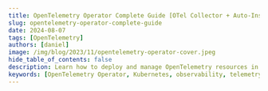 ```yaml
---
title: OpenTelemetry Operator Complete Guide [OTel Collector + Auto-Instrumentation Demo]
slug: opentelemetry-operator-complete-guide
date: 2024-08-07
tags: [OpenTelemetry]
authors: [daniel]
image: /img/blog/2023/11/opentelemetry-operator-cover.jpeg
hide_table_of_contents: false
description: Learn how to deploy and manage OpenTelemetry resources in Kubernetes using the OpenTelemetry Operator. Streamline your observability setup with this comprehensive guide.
keywords: [OpenTelemetry Operator, Kubernetes, observability, telemetry, auto-instrumentation, collectors, SigNoz]
---
```


<head>
  <script
    type="application/ld+json"
    dangerouslySetInnerHTML={{ __html: JSON.stringify({
  "@context": "https://schema.org",
  "@type": "TechArticle",
  "headline": "OpenTelemetry Operator Complete Guide [OTel Collector + Auto-Instrumentation Demo]",
  "alternativeHeadline": "Learn how to use OpenTelemetry operator to deploy OpenTelemetry Collectors and auto-instrument a sample Java application",
  "author": {
    "@type": "Person",
    "name": "Daniel"
  },
  "publisher": {
    "@type": "Organization",
    "name": "SigNoz",
    "logo": {
      "@type": "ImageObject",
      "url": "https://signoz.io/img/SigNozLogo-orange.svg"
    }
  },
  "datePublished": "2023-11-17T00:00:00Z",
  "dateModified": "2024-08-07T00:00:00Z",
  "mainEntityOfPage": {
    "@type": "WebPage",
    "@id": "https://signoz.io/blog/opentelemetry-operator-complete-guide/"
  },
  "description": "An OpenTelemetry Operator is a Kubernetes Operator that manages OpenTelemetry Collectors and auto-instrumentation of workloads. Learn how to use OpenTelemetry operator to deploy OpenTelemetry Collectors and auto-instrument a sample Java application.",
  "keywords": "opentelemetry, signoz, autoinstrumentation, observability, kubernetes, operator, java, monitoring",
  "articleSection": "Technology",
  "inLanguage": "en",
  "isPartOf": {
    "@type": "Blog",
    "name": "SigNoz Blog",
    "url": "https://signoz.io/blog/"
  },
  "about": [
    {
      "@type": "Thing",
      "name": "OpenTelemetry Operator",
      "description": "A Kubernetes Operator that manages OpenTelemetry Collectors and auto-instrumentation of workloads"
    },
    {
      "@type": "Thing",
      "name": "Kubernetes",
      "description": "An open-source container orchestration platform"
    },
    {
      "@type": "Thing",
      "name": "Auto-instrumentation",
      "description": "The process of automatically adding observability instrumentation to applications"
    }
  ],
  "mentions": [
    {
      "@type": "SoftwareApplication",
      "name": "OpenTelemetry",
      "applicationCategory": "Observability Framework"
    },
    {
      "@type": "SoftwareApplication",
      "name": "SigNoz",
      "applicationCategory": "Application Performance Monitoring"
    },
    {
      "@type": "SoftwareApplication",
      "name": "Spring PetClinic",
      "applicationCategory": "Sample Java Application"
    }
  ],
  "mainEntity": {
    "@type": "HowTo",
    "name": "How to Use OpenTelemetry Operator for Auto-instrumentation",
    "step": [
      {
        "@type": "HowToStep",
        "name": "Set up SigNoz",
        "text": "Sign up for a SigNoz cloud account or install self-hosted SigNoz"
      },
      {
        "@type": "HowToStep",
        "name": "Set up the OpenTelemetry Operator",
        "text": "Install the OpenTelemetry Operator in your Kubernetes cluster"
      },
      {
        "@type": "HowToStep",
        "name": "Create an OpenTelemetry Collector instance",
        "text": "Deploy an OpenTelemetry Collector using the OpenTelemetryCollector CRD"
      },
      {
        "@type": "HowToStep",
        "name": "Create an Instrumentation instance",
        "text": "Set up an Instrumentation resource to configure auto-instrumentation"
      },
      {
        "@type": "HowToStep",
        "name": "Deploy and auto-instrument a Java application",
        "text": "Deploy a sample Java application with OpenTelemetry auto-instrumentation"
      },
      {
        "@type": "HowToStep",
        "name": "View telemetry data in SigNoz",
        "text": "Access the SigNoz dashboard to view and analyze the collected telemetry data"
      }
    ]
  }
}) }}
  />
</head>


Manually deploying and managing OpenTelemetry components in a Kubernetes environment can be a complex and time-consuming task. It involves creating various Kubernetes resources, setting up configurations, and ensuring the components are properly integrated with the applications.



![Cover Image](/img/blog/2023/11/opentelemetry-operator-cover.webp)

OpenTelemetry Operators provide a solution to this problem by automating the deployment, configuration, and management of OpenTelemetry components in Kubernetes clusters, making it easier for operation teams to implement observability in their applications.

In this tutorial, we will cover:

- [What is OpenTelemetry?](#what-is-opentelemetry)
- [What is a Kubernetes Operator?](#what-is-a-kubernetes-operator)
- [OpenTelemetry Operator for Kubernetes](#opentelemetry-operator-for-kubernetes)
- [Using an OpenTelemetry Operator to auto-instrument a Java application](#using-an-opentelemetry-operator-to-auto-instrument-a-java-application)
  - [Prerequisite](#prerequisite)
  - [Setting up SigNoz](#setting-up-signoz)
  - [Setting up your Java application](#setting-up-your-java-application)
  - [Setting up the OpenTelemetry Operator](#setting-up-the-opentelemetry-operator)
  - [Setup the OpenTelemetry Collector instance](#setup-the-opentelemetry-collector-instance)
- [Creating an Instrumentation Instance](#creating-an-instrumentation-instance)
  - [Auto-instrument your Java app with OpenTelemetry](#auto-instrument-your-java-app-with-opentelemetry)
- [Conclusion](#conclusion)
- [Getting started with SigNoz](#getting-started-with-signoz)
- [Further Reading](#further-reading)

## What is OpenTelemetry?

<a href = "https://opentelemetry.io" rel="noopener noreferrer nofollow" target="_blank">OpenTelemetry</a> is an open-source project under the Cloud Native Computing Foundation (<a href = "https://www.cncf.io" rel="noopener noreferrer nofollow" target="_blank">CNCF</a>) that aims to standardize the generation and collection of telemetry data. Telemetry data includes logs, metrics, and traces.

It is a collection of APIs, SDKs, and client libraries used to generate telemetry data from your application code. The data you collect with OpenTelemetry is vendor-agnostic and can be exported in many formats.

The biggest advantage of using OpenTelemetry is that you have the freedom to choose a backend of your choice. You don’t get locked into a vendor, and engineering teams can get ramped up on a single technology to generate telemetry data.

> Which backend analysis tool to choose? <br />
> You can try [SigNoz](https://signoz.io/), a full stack open-source APM built natively on OpenTelemetry.

<figure data-zoomable align='center'>
    <img src="/img/blog/2023/11/otel-signoz-arch.webp" alt="Architecture - How OpenTelemetry fits in an application architecture. OTel collector refers to OpenTelemetry Collector"/>
    <figcaption><i>Architecture - How OpenTelemetry fits in an application architecture. OTel collector refers to OpenTelemetry Collector</i></figcaption>
</figure>

## What is a Kubernetes Operator?

A Kubernetes Operator is a specialized controller or software component that automates the management of complex applications in a Kubernetes cluster through the use of <a href = "https://kubernetes.io/docs/concepts/extend-kubernetes/api-extension/custom-resources" rel="noopener noreferrer nofollow" target="_blank">Custom Resource Definitions (CRDs)</a>. It extends Kubernetes functionality, allowing it to handle tasks like deploying, configuring, and managing applications, databases, and services.

Operators are especially valuable for stateful applications (applications that maintain persistent state, such as databases, caching systems, and file stores). They work by monitoring the state of the cluster and automatically taking actions to keep it in the desired state. For example, a Kubernetes Operator could monitor the status of a StatefulSet and automatically perform a rollback if an update fails. Operators can also handle complex scenarios like upgrading a database from one version to another while ensuring data consistency.

## OpenTelemetry Operator for Kubernetes

An <a href = "https://opentelemetry.io/docs/kubernetes/operator" rel="noopener noreferrer nofollow" target="_blank">OpenTelemetry Operator</a> is a Kubernetes Operator that manages [OpenTelemetry Collectors](https://signoz.io/blog/opentelemetry-collector-complete-guide/) and auto-instrumentation of workloads. It basically simplifies the deployment and management of OpenTelemetry in a Kubernetes environment.

The OpenTelemetry Operator provides two Custom Resource Definitions (CRDs):

- `OpenTelemetryCollector`
- `Instrumentation`

The `OpenTelemetryCollector` CRD allows you to deploy and manage OpenTelemetry Collectors in your Kubernetes cluster.

The `Instrumentation` CRD allows you to configure and inject OpenTelemetry auto-instrumentation libraries into your workloads.

The OpenTelemetry Operator can be used to simplify and automate the following tasks:

- Deploying and managing OpenTelemetry Collectors in a Kubernetes cluster
- Auto-instrumenting workloads with OpenTelemetry
- Configuring OpenTelemetry Collectors and Exporters
- Routing telemetry data to multiple destinations

## Using an OpenTelemetry Operator to auto-instrument a Java application

In this section, you will learn how an OpenTelemetry Operator can be set up and used in SigNoz.

### Prerequisite

- A [SigNoz](https://signoz.io/teams/) cloud account
- A Kubernetes cluster
- Java 8 or newer (full JDK not a JRE)
- A Java application

### Setting up SigNoz

You need a backend to which you can send the collected data for monitoring and visualization. [SigNoz](https://signoz.io/) is an OpenTelemetry-native APM that is well-suited for visualizing OpenTelemetry data.

SigNoz cloud is the easiest way to run SigNoz. You can sign up [here](https://signoz.io/teams/) for a free account and get 30 days of unlimited access to all features.

You can also install and self-host SigNoz yourself. Check out the [docs](https://signoz.io/docs/install/) for installing self-host SigNoz.

### Setting up your Java application

A sample Spring PetClinic Java application has been provided. To access it, run the below in your terminal:

```
# Clone the Spring PetClinic repository from SigNoz's GitHub
git clone https://github.com/SigNoz/spring-petclinic

# Change into the cloned directory
cd spring-petclinic

# Use Maven Wrapper to package the Spring PetClinic application
./mvnw package

# Run the Spring PetClinic application using the generated JAR file
java -jar target/*.jar
```

You can then access the running application at [localhost:8090](http://localhost:8090)

<figure data-zoomable align='center'>
    <img src="/img/blog/2023/11/petclinic-welcome.webp" alt="petclinic welcome screen"/>
    <figcaption><i></i></figcaption>
</figure>

### Setting up the OpenTelemetry Operator

To install the operator in the existing K8s cluster, run the following command:

```jsx
kubectl apply -f https://github.com/open-telemetry/opentelemetry-operator/releases/download/v0.88.0/opentelemetry-operator.yaml
```

Installing the OpenTelemetry Operator sets up the necessary components and configurations to enable the observability and monitoring of applications running in the cluster.

### Setup the OpenTelemetry Collector instance

Once the `opentelemetry-operator` has been deployed, you can proceed with the creation of the OpenTelemetry Collector (`otelcol`) instance. The OpenTelemetry Collector collects, processes, and exports telemetry data.

There are different <a href = "https://github.com/open-telemetry/opentelemetry-operator#deployment-modes" rel="noopener noreferrer nofollow" target="_blank">deployment modes</a> for the OpenTelemetryCollector, and you can specify them in the **`spec.mode`** section of the custom resource. The available deployment modes are:

- Daemonset
- Sidecar
- StatefulSet
- Deployment (default mode)

The default method - the Deployment mode, will be used here.

To create a simple instance of the OpenTelemetry Collector, run the below in your terminal:

```jsx
kubectl apply -f - <<EOF
apiVersion: opentelemetry.io/v1alpha1
kind: OpenTelemetryCollector
metadata:
  name: simplest
spec:
  mode: deployment
  config: |
    receivers:
      otlp:
        protocols:
          grpc:
          http:
    processors:
      batch:
    exporters:
      logging:
    service:
      pipelines:
        traces:
          receivers: [otlp]
          processors: [batch]
          exporters: [logging]
EOF
```

The above `otelcol` example receives OTLP traces data using gRPC and HTTP protocols, batches the data, and logs it to the console.

## Creating an Instrumentation Instance

Once the OpenTelemetry Collector instance has been deployed, the next step will be to create an instrumentation instance, which will be responsible for sending OTLP data to the SigNoz endpoint.

To create an instance of `Instrumentation`, run the below configuration in your terminal:

```jsx
kubectl apply -f - <<EOF
apiVersion: opentelemetry.io/v1alpha1
kind: Instrumentation
metadata:
  name: my-instrumentation
spec:
  exporter:
    endpoint: https://ingest.{region}.signoz.cloud:443
  env:
    - name: OTEL_EXPORTER_OTLP_HEADERS
      value: signoz-ingestion-key=<insert-token-here>
    - name: OTEL_EXPORTER_OTLP_INSECURE
      value: "false"
  propagators:
    - tracecontext
    - baggage
    - b3
  sampler:
    type: parentbased_traceidratio
    argument: "0.25"
  java:
    image: ghcr.io/open-telemetry/opentelemetry-operator/autoinstrumentation-java:latest
  nodejs:
    image: ghcr.io/open-telemetry/opentelemetry-operator/autoinstrumentation-nodejs:latest
  python:
    image: ghcr.io/open-telemetry/opentelemetry-operator/autoinstrumentation-python:latest
  dotnet:
    image: ghcr.io/open-telemetry/opentelemetry-operator/autoinstrumentation-dotnet:latest
EOF
```

This above configuration sets up the OpenTelemetry Operator to automatically instrument applications written in Java, Node.js, Python, and .NET. It defines settings for the exporter, context propagation, and sampling strategies.

In essence, once you deploy an application in the specified languages, the OpenTelemetry Operator will apply the necessary instrumentation code to collect telemetry data from that application.

> Replace the `{region}` with the region you selected when creating the SigNoz cloud account, and replace `<signoz-ingestion-key>` with the ingestion token sent to your email.

You can find the ingestion details in the SigNoz dashboard under the `Settings` tab.

<figure data-zoomable align='center'>
    <img src="/img/blog/2023/11/ingestion-key-details.webp" alt=""/>
    <figcaption><i></i></figcaption>
</figure>

### Auto-instrument your Java app with OpenTelemetry

Applications can be instrumented through both manual instrumentation and auto-instrumentation. Manual instrumentation offers granular control and customization of instrumentation code but may be time-consuming and require existing code modification. Alternatively, auto-instrumentation automates this process without code modifications, saving time and effort. In this case, auto-instrumentation will be utilized for simplicity.

There are different ways to set up auto-instrumentation for your applications using the OpenTelemetry Operator, which you can look at [here](https://signoz.io/docs/tutorial/opentelemetry-operator-usage/#opentelemetry-auto-instrumentation-injection).

The sample Java application that was set up earlier is to be auto-instrumented with OpenTelemetry. It has already been packaged into a docker image and is being referenced in the below Kubernetes manifest. Once the deployment is created, the image will be pulled into your cluster from the GitHub Container Registry, where it is hosted. Auto instrumentation has been set up for the application using the “Auto-instrumentation without Sidecar” method in the below manifest.

Run the below to create the deployment:

```jsx
kubectl apply -f - <<EOF
apiVersion: apps/v1
kind: Deployment
metadata:
  name: spring-petclinic
spec:
  selector:
    matchLabels:
      app: spring-petclinic
  replicas: 1
  template:
    metadata:
      labels:
        app: spring-petclinic
      annotations:
        instrumentation.opentelemetry.io/inject-java: "true"
    spec:
      containers:
      - name: app
        image: ghcr.io/pavolloffay/spring-petclinic:latest
EOF
```

> The pod annotation `instrumentation.opentelemetry.io/inject-java: "true"` signals to the OpenTelemetry Operator that this specific pod should be auto-instrumented for Java.

The OpenTelemetry Operator will be responsible for injecting and configuring OpenTelemetry auto-instrumentation libraries into the spring-petclinic application without you needing to set up OpenTelemetry and its components for the application yourself.

To ensure that the pod deployed is up and running, run the following command:

```jsx
kubectl get pods
```

It should return a similar output as the one below showing that the pod is running

```jsx
NAME                                        READY   STATUS    RESTARTS   AGE
spring-petclinic-ff8897995-gnqnq            1/1     Running   0          133m
```

Once the pod has reached a running state, export the pod name:

```jsx
export POD_NAME=$(kubectl get pod -l app=spring-petclinic -o jsonpath="{.items[0].metadata.name}")
```

Forward network traffic from your local machine to a specific port on a pod in your cluster:

```jsx
kubectl port-forward ${POD_NAME} 8080:8080
```

In your browser, visit [http://localhost:8080](http://localhost:8080/) to see the running application.

<figure data-zoomable align='center'>
    <img src="/img/blog/2023/11/petclinic-welcome.webp" alt="petclinic welcome screen"/>
    <figcaption><i></i></figcaption>
</figure>


Now, telemetry data needs to be generated for the application. This telemetry data will then be visualized in SigNoz. To do this, you can refresh the web page multiple times, which will generate some HTTP GET requests, or you can click on the different pages in the application(Home, Fine Owners, Veterinarians, Error) to generate some activity.

Once telemetry data has been generated, open your SigNoz cloud account, and you should see the spring-petclinic application under the Services tab.

<figure data-zoomable align='center'>
    <img src="/img/blog/2023/11/petclinic-service-app.webp" alt="SigNoz UI showing spring-petclinic application"/>
    <figcaption><i>SigNoz UI showing spring-petclinic application</i></figcaption>
</figure>


You can change the duration in case the application doesn’t show up depending on the time the telemetry data was generated.

<figure data-zoomable align='center'>
    <img src="/img/blog/2023/11/duration-options.webp" alt="Duration options"/>
    <figcaption><i>Duration options</i></figcaption>
</figure>


When you click on the 'Spring-Pet-Clinic' application in the 'Services' tab, you will find an overview of your application in the 'Overview' tab containing information on the Latency, Rate, Apdex, Key Operations, and Error Rate. You can also see the tabs for DB Call Metrics and External Metrics. You can select each of the charts to get more insights.

<figure data-zoomable align='center'>
    <img src="/img/blog/2023/11/service-list-tab.webp" alt="List of services in Services tab"/>
    <figcaption><i>List of services in Services tab</i></figcaption>
</figure>


By selecting and viewing the Latency chart, you gain access to crucial percentiles – p99, p90, and p50. These metrics offer valuable insights into the distribution of response times.

<figure data-zoomable align='center'>
    <img src="/img/blog/2023/11/latency-chart.webp" alt="Latency chart showing p99, p90 and p50 percentiles"/>
    <figcaption><i>Latency chart showing p99, p90 and p50 percentiles</i></figcaption>
</figure>


Beneath, you can observe the Apdex (Application Performance Index) is at 0, and the Error percentage chart has no data. This is because there was no failure in the requests sent to the application, resulting in no data for the error percentage. The Key Operations chart, on the other hand, shows all the requests made and activities carried out in the application.

<figure data-zoomable align='center'>
    <img src="/img/blog/2023/11/key-operation-chart.webp" alt=""/>
    <figcaption><i></i></figcaption>
</figure>


In the Traces tab, you can utilize the ‘Trace Explorer’ to filter traces by tags, choose specific services, set desired duration and status filters, and perform additional actions for refined trace viewing.

<figure data-zoomable align='center'>
    <img src="/img/blog/2023/11/trace-explorer-chart.webp" alt="Trace Explorer tab"/>
    <figcaption><i>Trace Explorer tab</i></figcaption>
</figure>


Switching over to the new Traces Explorer UI, you can query metrics using the Query Builder, and you can see Root [Spans](https://signoz.io/blog/distributed-tracing-span/) under the Traces tab.

<figure data-zoomable align='center'>
    <img src="/img/blog/2023/11/query-builder-petclinic.webp" alt="Query Builder in Trace Explorer"/>
    <figcaption><i>Query Builder in Trace Explorer</i></figcaption>
</figure>

<br />

## Conclusion

The OpenTelemetry Operator proves to be a crucial asset in streamlining observability within a Kubernetes cluster. By simplifying the deployment of OpenTelemetry components, it facilitates the seamless collection of telemetry data. This data can then be efficiently forwarded to SigNoz, a comprehensive open-source backend solution, enabling robust visualization and monitoring capabilities for enhanced operational insights.

## FAQs

### What Kubernetes versions are supported by the OpenTelemetry Operator?

The OpenTelemetry Operator supports Kubernetes versions 1.19 and later. Always check the official documentation for the most up-to-date compatibility information.

### Can the OpenTelemetry Operator manage collectors outside of Kubernetes?

No, the OpenTelemetry Operator is designed to work within Kubernetes clusters. For non-Kubernetes environments, you'll need to use alternative deployment methods.

### How does the OpenTelemetry Operator handle version upgrades of collectors?

The operator automatically updates collector instances when you update the OpenTelemetryCollector resource specification. It manages rolling updates to ensure minimal disruption.

### Is it possible to use multiple collector instances with different configurations?

Yes, you can create multiple OpenTelemetryCollector resources, each with its own configuration. This allows you to tailor collectors for specific use cases or data types.

### What is an OpenTelemetry Operator?
An OpenTelemetry Operator is a Kubernetes Operator that manages OpenTelemetry Collectors and auto-instrumentation of workloads. It simplifies the deployment and management of OpenTelemetry in a Kubernetes environment.

### What are the main components of the OpenTelemetry Operator?
The OpenTelemetry Operator provides two Custom Resource Definitions (CRDs):
1. OpenTelemetryCollector: For deploying and managing OpenTelemetry Collectors in your Kubernetes cluster.
2. Instrumentation: For configuring and injecting OpenTelemetry auto-instrumentation libraries into your workloads.

### How does the OpenTelemetry Operator simplify observability in Kubernetes?
The OpenTelemetry Operator automates tasks such as deploying and managing OpenTelemetry Collectors, auto-instrumenting workloads, configuring Collectors and Exporters, and routing telemetry data to multiple destinations.

### What are the deployment modes available for OpenTelemetryCollector?
The OpenTelemetryCollector can be deployed in four modes:
1. Daemonset
2. Sidecar
3. StatefulSet
4. Deployment (default mode)

### How can I auto-instrument a Java application using the OpenTelemetry Operator?
You can auto-instrument a Java application by adding the annotation `instrumentation.opentelemetry.io/inject-java: "true"` to your pod specification in the Kubernetes deployment manifest. This signals the OpenTelemetry Operator to inject and configure OpenTelemetry auto-instrumentation libraries into the application.

### What backend can I use to visualize the telemetry data collected by OpenTelemetry?
You can use SigNoz, an OpenTelemetry-native APM, to visualize and monitor the telemetry data collected by OpenTelemetry. SigNoz provides comprehensive dashboards for metrics, traces, and logs, making it well-suited for analyzing OpenTelemetry data.

### How does the OpenTelemetry Operator handle different programming languages?
The OpenTelemetry Operator supports auto-instrumentation for multiple programming languages. In the example provided, it supports Java, Node.js, Python, and .NET. You can specify the auto-instrumentation image for each language in the Instrumentation custom resource.

## Getting started with SigNoz

<GetStartedSigNoz />

---

**Further Reading**

[Using SigNoz to monitor your Kubernetes cluster](https://signoz.io/blog/using-signoz-to-monitor-your-kubernetes-cluster/)

[SigNoz - An OpenTelemetry-native APM](https://signoz.io/blog/opentelemetry-apm/)